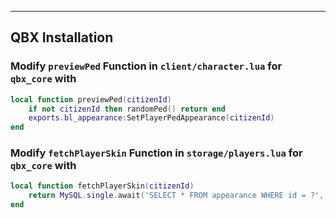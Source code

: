 
---
QBX Installation
---

<Steps>

### Modify `previewPed` Function in `client/character.lua` for `qbx_core` with
```lua
local function previewPed(citizenId)
    if not citizenId then randomPed() return end
    exports.bl_appearance:SetPlayerPedAppearance(citizenId)
end
```

### Modify `fetchPlayerSkin` Function in `storage/players.lua` for `qbx_core` with
```lua
local function fetchPlayerSkin(citizenId)
    return MySQL.single.await('SELECT * FROM appearance WHERE id = ?', {citizenId})
end
```

</Steps>
